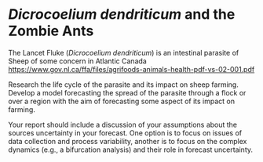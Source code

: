 # *Dicrocoelium dendriticum* and the Zombie Ants {.unlisted .unnumbered #zombie-ants}

The Lancet Fluke (*Dicrocoelium dendriticum*) is an intestinal parasite of Sheep of some concern in Atlantic Canada <https://www.gov.nl.ca/ffa/files/agrifoods-animals-health-pdf-vs-02-001.pdf>

Research the life cycle of the parasite and its impact on sheep farming.
Develop a model forecasting the spread of the parasite through a flock or over a region with the aim of forecasting some aspect of its impact on farming.

Your report should include a discussion of your assumptions about the sources uncertainty in your forecast.  One option is to focus on issues of data collection and process variability, another is to focus on the complex dynamics (e.g., a bifurcation analysis) and their role in forecast uncertainty.
